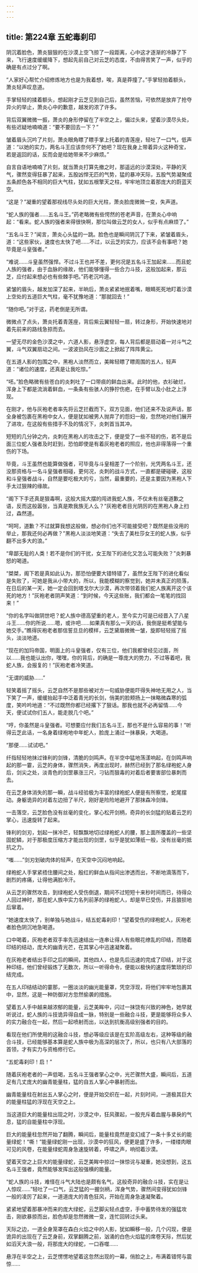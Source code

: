```yaml
---
---
---
```

title: 第224章 五蛇毒刹印
---



阴沉着脸色，萧炎狠狠的在沙漠上空飞掠了一段距离，心中这才逐渐的冷静了下来，飞行速度缓缓降下，想起先前自己对云芝的态度，不由得苦笑了一声，似乎的确是有点过分了啊。

“人家好心帮忙介绍修炼地方也是为我着想，唉，真是莽撞了。”手掌轻拍着额头，萧炎轻声叹息道。

手掌轻轻的揉着额头，想起刚才云芝见到自己后，虽然苦恼，可依然是放弃了抢夺异火的举止，萧炎心中的歉意，越发的浓了许多。

背后双翼微微一振，萧炎的身形停留在了半空之上，偏过头来，望着沙漠尽头处，有些迟疑地喃喃道：“要不要回去一下？”

皱着眉头沉吟了片刻，萧炎眼角瞟了瞟手掌上托着的青莲座，轻吐了一口气，低声道：“以她的实力，两名斗王应该奈何不了她吧？现在我身上带着异火这种奇宝，若是返回的话，反而会是给她带来不少麻烦。”

自言自语地喃喃了片刻，就当萧炎打算先撤之时，那遥远的沙漠深处，平静的天气，骤然变得狂暴了起来，五股凶悍无匹的气势，猛的暴冲天际，五股气势凝聚成五条颜色各不相同的巨大气柱，犹如五根擎天之柱，牢牢地顶立着那庞大的蔚蓝天空。

“这是？”凝重的望着那视线尽头处的巨大光柱，萧炎脸庞微微一变，失声道。

“蛇人族的强者……五名斗王。”药老略微有些愕然的苍老声音，在萧炎心中响起：“看来。蛇人族的强者来得很快啊，那位叫做云芝的女人，似乎有点麻烦了。”

“五名斗王？”闻言，萧炎心头猛的一跳。脸色也是瞬间阴沉了下来，紧皱着眉头，道：“这些家伙，速度也太快了吧……不过，以云芝的实力，应该不会有事吧？她毕竟是斗皇强者。”

“难说……斗皇虽然强悍。不过斗王也并不差，更何况是五名斗王加起来……而且蛇人族的强者，由于血脉的缘故，他们能够懂得一些合力斗技，这般加起来，那云芝，应付起来想必也有些棘手吧。”药老沉吟道。

紧皱的眉头，越发加深了起来，半晌后，萧炎紧紧地抿着嘴，眼睛死死地盯着沙漠上空处的五道巨大气柱，毫不犹豫地道：“那就回去！”

“随你吧。”对于这，药老倒是无所谓。

微微点了点头，萧炎托着青莲座，背后紫云翼轻轻一扇，转过身形，开始快速地对着先前来的路线急掠而去。

一望无尽的金色沙漠之中，六道人影，悬浮虚空，每人背后都是扇动着一对斗气之翼，斗气双翼扇动之间。一波波劲风在沙面之上掀起了阵阵黄尘。

在五道人影的包围之中，黑袍人淡然而立，美眸轻瞟了瞟周围的五人，轻声道：“诸位的速度，还真是让我吃惊。”

“呸。”脸色略微有些苍白的炎刺吐了一口带痰的鲜血出来。此时的他，衣衫破烂，浑身上下都是流淌着鲜血，一条条有些骇人的狰狞伤疤，在手臂以及小肚之上浮现。

在刚才，他与灰袍老者率先将云芝拦截而下。双方见面，他们还来不及说声话，那全身被包裹在黑袍中女人，便是犹如被男人抛弃了的怨妇一般，忽然地对他们展开了进攻，在这般有些措手不及的情况下，炎刺首当其冲。

短短的几分钟之内，炎刺在黑袍人的攻击之下，便是受了一些不轻的伤，若不是后面三位蛇人强者及时赶到，恐怕即使是有着灰袍老者的照应，他也非得落得一个重伤的下场。

毕竟，斗王虽然也能算做强者，可毕竟与斗皇相差了一个阶别，光凭两名斗王，还没那资格与一名斗皇强者相碰，更何况，炎刺的战斗方式，一直都是硬碰硬，这般和斗皇强者战斗，自然是要吃极大的亏，当然，最重要的，还是主要因为黑袍人下手太过狠辣的缘故。

“阁下下手还真是狠毒啊，这般大摇大摆的闯进我蛇人族，不仅未有丝毫道歉之语，反而这般嚣张，当真是欺我族无人么？”灰袍老者目光阴厉的在黑袍人身上扫过，森然道。

“呵呵，道歉？不过就算我想这般做，想必你们也不可能接受吧？既然是些没用的举止，那我还何必再做？”黑袍人淡淡地笑道：“失去了美杜莎女王的蛇人族，似乎翻不出多大的浪。”

“卑鄙无耻的人类！若不是你们的干扰，女王陛下的进化又怎么可能失败？”炎刺暴怒的喝道。

“桀桀，阁下若是真如此认为，那恐怕便要大错特错了，虽然女王陛下的进化看似是失败了，可她是我从小带大的，所以，我能模糊的察觉到，她并未真正的陨落，在日后的某一天，她一定会回到塔戈尔大沙漠，再次带领着我们蛇人族离开这个该死的地方！”灰袍老者阴声笑道：“到时候，今天这些账，我们都会一笔笔的找回来！”

“你的名字叫做阴世吧？蛇人族中德高望重的老人，至今实力可是已经晋入了八星斗王……你的所说……嗯，或许吧……如果真有那么一天的话，我倒是挺希望能与她交手。”瞧得灰袍老者那信誓旦旦的模样，云芝黛眉微微一皱，旋即轻轻摇了摇头，淡淡地道。

“现在的加玛帝国，明面上的斗皇强者，仅有三位，他们我都曾经见过面，所以……我也能认出你，嘿嘿，你的背后，的确是一尊庞大的势力，不过等着吧，我蛇人族，会报复的！”灰袍老者冷笑道。

“无谓的威胁……”

轻笑着摇了摇头，云芝自然不是那些被对方一句威胁便能吓得失神地无用之人，当下笑了一声，缓缓抬起手中泛着青光的长剑，俏美的脸颊扬上一抹略微森寒的弧度，笑吟吟地道：“不过既然你都已经撂下了狠话。那我也就不必再留情……今天，便试试你们五人，能走脱几个吧。”

“哼，你虽然是斗皇强者。可想要应付我们五名斗王，那也不是什么容易的事！”听得云芝此话，一名身着绿袍地中年蛇人，脸庞上涌过一抹暴戾，大喝道。

“那便……试试吧。”

纤指轻轻地抹过锋利的剑锋，清脆的剑鸣声。在半空中猛地荡漾响起，在剑鸣声响起的那一霎，云芝的身体，骤然消失，再度出现时，赫然已经到了那名绿袍蛇人身后，剑尖之处，淡青色的剑罡暴涨三尺，刁钻而狠毒的对着后者要害部位暴刺而去。

在云芝身体消失的那一瞬，战斗经验极为丰富的绿袍蛇人便是有所察觉，蛇尾摆动。身躯诡异的对着左边扭了半尺，刚好是险险地避开了那抹森冷剑锋。

一击落空，云芝脸色没有丝毫的变化，掌心松开剑柄，奇异的长剑猛的贴着云芝的掌心，迅速旋转了起来。

锋利的剑刃，划起一抹冷芒，轻飘飘地切过绿袍蛇人的腰，那上面所覆盖的一些坚固蛇鳞，对于那极度压缩方才能出现的剑罡，似乎是犹如薄纸一般，没有丝毫的抵抗之力。

“嗤……”剑刃划破肉体的轻声，在天空中沉闷地响起。

绿袍蛇人手掌紧捂住腰间之处，殷红的鲜血从指间出渗透而出，不断地滴落而下，剧烈的疼痛，让得他满脸冷汗。

从云芝的骤然攻击，到绿袍蛇人受伤倒退，期间不过短短十来秒时间而已，待得众人回过神时，那在蛇人族中实力名列前茅的绿袍蛇人，却是早已受伤，并且狼狈地后窜着。

“她速度太快了，别单独与她战斗，结五蛇毒刹印！”望着受伤的绿袍蛇人，灰袍老者脸色阴沉地急喝道。

口中喝着，灰袍老者双手率先迅速结出一连串让得人有些眼花缭乱的印结，而随着印结的结动，庞大的幽青光芒，在其掌心中迅速凝聚着。

在灰袍老者结出手印之后的瞬间，其他四人，也是先后迅速的完成了印结，对于这种印结，他们曾经锻炼了无数次，所以一听得命令，便能以极快的速度将繁琐的印结完成。

在五人印结结动的霎那，一圈淡淡的幽光能量罩，凭空浮现，将他们牢牢地包裹其中，显然，这是一种防御对方忽然偷袭的措施。

望着五人手中越来越浓郁的能量，云芝美眸中，闪过一抹饶有兴致的神色，她早就听说过，蛇人族的斗技诡异得自成一脉，特别是一些融合斗技，更是能够将众多人的实力融合在一起，然后一起喷射而出，以达到抗衡高级别强者的目的。

看现在他们所使用的这融合斗技，想必等级应该是在玄阶高级左右，这种等级的融合斗技，已经能够基本算是蛇人族中极为高深的层次了，所以，也只有八大部落的首领，才有实力与资格修行它。

“五蛇毒刹印！启！”

随着灰袍老者的一声低喝，五名斗王强者掌心之中，光芒骤然大盛，瞬间后，五道足有几丈庞大的幽青能量柱，猛的自五人掌心中暴射而出。

幽青能量柱在射出五人掌心之时，便是开始交织在一起，片刻时间，一道极其巨大的能量柱猛的浮现在天空之上。

当这道巨大的能量柱出现之时，沙漠之中，狂风骤起，一股充斥着血腥与暴戾的气息，猛的自能量柱中浮现。

巨大的能量柱忽然开始了翻腾，瞬间后，能量柱竟然是变幻成了一条十多丈长的能量绿蛇！“嘶！”能量绿蛇刚一出现，沙漠中的狂风，便更是盛了许多，一缕缕肉眼可见的风卷，在能量绿蛇周身急速旋转着，呼啸之声，响彻着沙漠。

望着天空之上巨大的能量绿蛇，云芝美眸中掠过一抹惊诧与凝重，她没想到，这五名斗王强者，竟然能够发挥出这般强横的能量。

“蛇人族的斗技，难怪在斗气大陆也是颇有名气，这般奇异的融合斗技，实在是让人惊叹……”轻吐了一口气，云芝猛的一握剑柄，浑身气势，骤然间变得犹如剑锋一般的凌厉了起来，一道道庞大的青色狂风，开始在周身急速凝聚着。

紧紧地望着那暴冲而来的庞大绿蛇，云芝脚尖轻点虚空，手中蓄势待发的强猛攻击，刚欲暴掠而出，脸色却是忽然微微一变，连忙回转过头来。

天际之边，一道全身笼罩在森白火焰之中的人影，犹如瞬移一般，几个闪现，便是诡异的出现在了云芝身前，双掌翻腾之前，汹涌的白色火焰猛的席卷天际，然后犹如滔天大浪一般，将那庞大的绿蛇，一口吞噬……

悬浮在半空之上，云芝愣愣地望着这忽然出现的一幕，俏脸之上，布满着错愕与震惊……